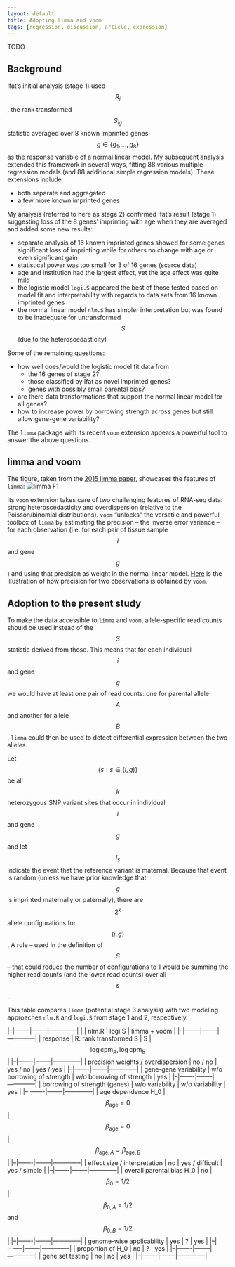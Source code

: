 ```yaml
---
layout: default
title: Adopting limma and voom
tags: [regression, discussion, article, expression]
---
```


TODO

## Background

Ifat's initial analysis (stage 1) used $$R_i$$, the rank transformed $$S_{ig}$$ statistic averaged over 8 known imprinted genes $$g\in\{g_1,...,g_8\}$$ as the response variable of a normal linear model.  My [subsequent analysis][logi] extended this framework in several ways, fitting 88 various multiple regression models (and 88 additional simple regression models).  These extensions include

* both separate and aggregated
* a few more known imprinted genes

My analysis (referred to here as stage 2) confirmed Ifat's result (stage 1) suggesting loss of the 8 genes' imprinting with age when they are averaged and added some new results:

* separate analysis of 16 known imprinted genes showed for some genes significant loss of imprinting while for others no change with age or even significant gain
* statistical power was too small for 3 of 16 genes (scarce data)
* age and institution had the largest effect, yet the age effect was quite mild
* the logistic model `logi.S` appeared the best of those tested based on model fit and interpretability with regards to data sets from 16 known imprinted genes
* the normal linear model `nlm.S` has simpler interpretation but was found to be inadequate for untransformed $$S$$ (due to the heteroscedasticity)

Some of the remaining questions:

* how well does/would the logistic model fit data from
    * the 16 genes of stage 2?
    * those classified by Ifat as novel imprinted genes?
    * genes with possibly small parental bias?
* are there data transformations that support the normal linear model for all genes?
* how to increase power by borrowing strength across genes but still allow gene-gene variability?

The `limma` package with its recent `voom` extension appears a powerful tool to answer the above questions.

## limma and voom

The figure, taken from the [2015 limma paper][limma], showcases the features of `limma`:
![limma F1]

Its `voom` extension takes care of two challenging features of RNA-seq data: strong heteroscedasticity and overdispersion (relative to the Poisson/binomial distributions).  `voom` "unlocks" the versatile and powerful toolbox of `limma` by estimating the precision -- the inverse error variance -- for each observation (i.e. for each pair of tissue sample $$i$$ and gene $$g$$) and using that precision as weight in the normal linear model.  [Here][voom F2] is the illustration of how precision for two observations is obtained by `voom`.

## Adoption to the present study

To make the data accessible to `limma` and `voom`, allele-specific read counts should be used instead of the $$S$$ statistic derived from those.  This means that for each individual $$i$$ and gene $$g$$ we would have at least one pair of read counts: one for parental allele $$A$$ and another for allele $$B$$.  `limma` could then be used to detect differential expression between the two alleles.

Let $$\{s:s\in(i,g)\}$$ be all $$k$$ heterozygous SNP variant sites that occur in individual $$i$$ and gene $$g$$ and let $$I_s$$ indicate the event that the reference variant is maternal.  Because that event is random (unless we have prior knowledge that $$g$$ is imprinted maternally or paternally), there are $$2^k$$ allele configurations for $$(i,g)$$.  A rule -- used in the definition of $$S$$ -- that could reduce the number of configurations to 1 would be summing the higher read counts (and the lower read counts) over all $$s$$.

This table compares `limma` (potential stage 3 analysis) with two modeling approaches `nlm.R` and `logi.S` from stage 1 and 2, respectively.

|--|-------|--------|--------------|
|  | nlm.R | logi.S | limma + voom | 
|--|-------|--------|--------------|
| response | R: rank transformed S | S | $$\log \mathrm{cpm}_A, \log \mathrm{cpm}_B$$ | 
|--|-------|--------|--------------|
| precision weights / overdispersion | no / no | yes / no | yes / yes | 
|--|-------|--------|--------------|
| gene-gene variability | w/o borrowing of strength | w/o borrowing of strength | yes | 
|--|-------|--------|--------------|
| borrowing of strength (genes) | w/o variability | w/o variability | yes | 
|--|-------|--------|--------------|
| age dependence H_0 | $$\beta_\mathrm{age} = 0$$ | $$\beta_\mathrm{age} = 0$$ | $$\beta_{\mathrm{age},A} = \beta_{\mathrm{age},B}$$| 
|--|-------|--------|--------------|
| effect size / interpretation | no | yes / difficult | yes / simple | 
|--|-------|--------|--------------|
| overall parental bias H_0 | no | $$\beta_0 = 1/2$$ |  $$\beta_{0,A} = 1/2$$ and $$\beta_{0,B} = 1/2$$ | 
|--|-------|--------|--------------|
| genome-wise applicability | yes | ? | yes | 
|--|-------|--------|--------------|
| proportion of H_0 | no | ? | yes | 
|--|-------|--------|--------------|
| gene set testing | no | no | yes | 
|--|-------|--------|--------------|

[logi]: {{ site.baseurl }}{% post_url /projects/monoallelic-brain/2016-04-22-glm-for-s-statistic %}
[limma]: http://nar.oxfordjournals.org/content/early/2015/01/20/nar.gkv007.long
[limma F1]: http://nar.oxfordjournals.org/content/early/2015/01/20/nar.gkv007/F1.large.jpg
[voom]: http://genomebiology.biomedcentral.com/articles/10.1186/gb-2014-15-2-r29
[voom F2]: http://genomebiology.biomedcentral.com/articles/10.1186/gb-2014-15-2-r29#Fig2
